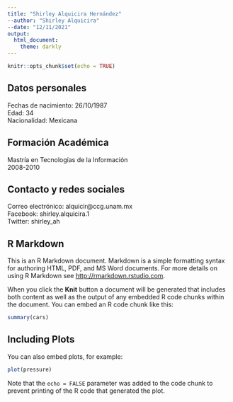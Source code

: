 ```yaml
---
title: "Shirley Alquicira Hernández"
--author: "Shirley Alquicira"
--date: "12/11/2021"
output: 
  html_document:
    theme: darkly
---
```


```r
knitr::opts_chunk$set(echo = TRUE)
```


## Datos personales

Fechas de nacimiento: 26/10/1987  
Edad: 34  
Nacionalidad: Mexicana  


## Formación Académica
Mastría en Tecnologías de la Información  
2008-2010  

## Contacto y redes sociales
Correo electrónico: alquicir@ccg.unam.mx  
Facebook: shirley.alquicira.1  
Twitter: shirley_ah  
























## R Markdown

This is an R Markdown document. Markdown is a simple formatting syntax for authoring HTML, PDF, and MS Word documents. For more details on using R Markdown see <http://rmarkdown.rstudio.com>.

When you click the **Knit** button a document will be generated that includes both content as well as the output of any embedded R code chunks within the document. You can embed an R code chunk like this:

```r
summary(cars)
```

## Including Plots

You can also embed plots, for example:

```r
plot(pressure)
```

Note that the `echo = FALSE` parameter was added to the code chunk to prevent printing of the R code that generated the plot.
